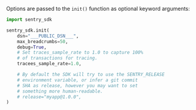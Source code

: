 Options are passed to the `init()` function as optional keyword arguments:


```python
import sentry_sdk

sentry_sdk.init(
    dsn="___PUBLIC_DSN___",
    max_breadcrumbs=50,
    debug=True,
    # Set traces_sample_rate to 1.0 to capture 100%
    # of transactions for tracing.
    tracees_sample_rate=1.0,

    # By default the SDK will try to use the SENTRY_RELEASE
    # environment variable, or infer a git commit
    # SHA as release, however you may want to set
    # something more human-readable.
    # release="myapp@1.0.0",
)
```
